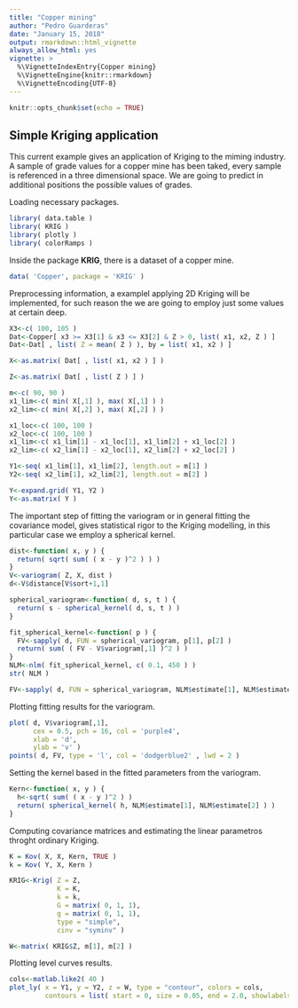 ```yaml
---
title: "Copper mining"
author: "Pedro Guarderas"
date: "January 15, 2018"
output: rmarkdown::html_vignette
always_allow_html: yes
vignette: >
  %\VignetteIndexEntry{Copper mining}
  %\VignetteEngine{knitr::rmarkdown}
  %\VignetteEncoding{UTF-8}
---
```


```r
knitr::opts_chunk$set(echo = TRUE)
```

## Simple Kriging application
This current example gives an application of Kriging to the miming industry. A sample of grade 
values for a copper mine has been taked, every sample is referenced in a three dimensional space. 
We are going to predict in additional positions the possible values of grades.

Loading necessary packages.
```r
library( data.table )
library( KRIG )
library( plotly )
library( colorRamps )
```

Inside the package **KRIG**, there is a dataset of a copper mine.
```r
data( 'Copper', package = 'KRIG' )
```

Preprocessing information, a examplel applying 2D Kriging will be implemented, for such reason
the we are going to employ just some values at certain deep.
```r
X3<-c( 100, 105 )
Dat<-Copper[ x3 >= X3[1] & x3 <= X3[2] & Z > 0, list( x1, x2, Z ) ]
Dat<-Dat[ , list( Z = mean( Z ) ), by = list( x1, x2 ) ]

X<-as.matrix( Dat[ , list( x1, x2 ) ] )

Z<-as.matrix( Dat[ , list( Z ) ] )

m<-c( 90, 90 )
x1_lim<-c( min( X[,1] ), max( X[,1] ) )
x2_lim<-c( min( X[,2] ), max( X[,2] ) )

x1_loc<-c( 100, 100 )
x2_loc<-c( 100, 100 )
x1_lim<-c( x1_lim[1] - x1_loc[1], x1_lim[2] + x1_loc[2] )
x2_lim<-c( x2_lim[1] - x2_loc[1], x2_lim[2] + x2_loc[2] )

Y1<-seq( x1_lim[1], x1_lim[2], length.out = m[1] )
Y2<-seq( x2_lim[1], x2_lim[2], length.out = m[2] )

Y<-expand.grid( Y1, Y2 )
Y<-as.matrix( Y )
```

The important step of fitting the variogram or in general fitting the covariance model, gives
statistical rigor to the Kriging modelling, in this particular case we employ a spherical kernel.
```r
dist<-function( x, y ) {
  return( sqrt( sum( ( x - y )^2 ) ) )
}
V<-variogram( Z, X, dist )
d<-V$distance[V$sort+1,1]

spherical_variogram<-function( d, s, t ) {
  return( s - spherical_kernel( d, s, t ) )
}

fit_spherical_kernel<-function( p ) {
  FV<-sapply( d, FUN = spherical_variogram, p[1], p[2] )
  return( sum( ( FV - V$variogram[,1] )^2 ) )
}
NLM<-nlm( fit_spherical_kernel, c( 0.1, 450 ) )
str( NLM )

FV<-sapply( d, FUN = spherical_variogram, NLM$estimate[1], NLM$estimate[2] )
```

Plotting fitting results for the variogram.
```r
plot( d, V$variogram[,1], 
      cex = 0.5, pch = 16, col = 'purple4',
      xlab = 'd', 
      ylab = 'v' )
points( d, FV, type = 'l', col = 'dodgerblue2' , lwd = 2 )
```

Setting the kernel based in the fitted parameters from the variogram.
```r
Kern<-function( x, y ) {
  h<-sqrt( sum( ( x - y )^2 ) )
  return( spherical_kernel( h, NLM$estimate[1], NLM$estimate[2] ) )
}
```

Computing covariance matrices and estimating the linear parametros throght ordinary Kriging.
```r
K = Kov( X, X, Kern, TRUE )
k = Kov( Y, X, Kern )

KRIG<-Krig( Z = Z,
            K = K, 
            k = k,
            G = matrix( 0, 1, 1),
            g = matrix( 0, 1, 1),
            type = "simple", 
            cinv = "syminv" )

W<-matrix( KRIG$Z, m[1], m[2] )
```

Plotting level curves results.
```r
cols<-matlab.like2( 40 )
plot_ly( x = Y1, y = Y2, z = W, type = "contour", colors = cols,
         contours = list( start = 0, size = 0.05, end = 2.0, showlabels = TRUE ) )
```

<!-- tmpFile<-tempfile( fileext = ".png") -->
<!-- export( p, file = tmpFile ) -->
